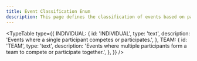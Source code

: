```yaml
---
title: Event Classification Enum
description: This page defines the classification of events based on participation type.
---
```


<TypeTable
  type={{
    INDIVIDUAL: {
      id: 'INDIVIDUAL',
      type: 'text',
      description: 'Events where a single participant competes or participates.',
    },
    TEAM: {
      id: 'TEAM',
      type: 'text',
      description: 'Events where multiple participants form a team to compete or participate together.',
    },
  }}
/>
